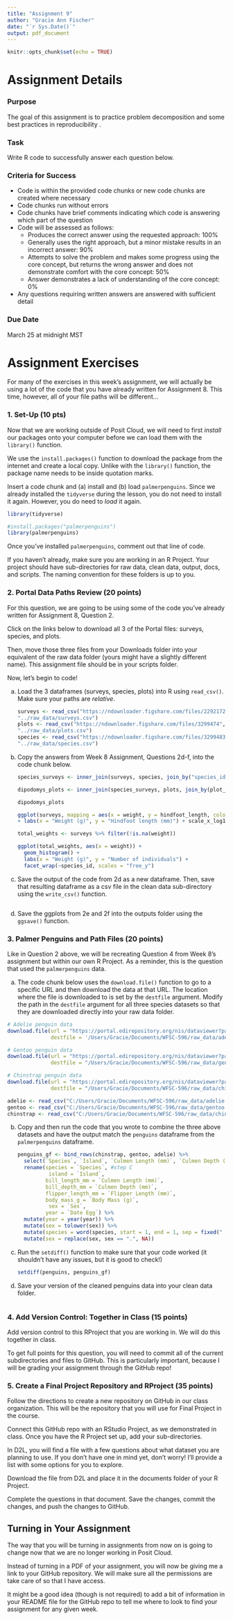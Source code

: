 ```yaml
---
title: "Assignment 9"
author: "Gracie Ann Fischer"
date: "`r Sys.Date()`"
output: pdf_document
---
```


```r
knitr::opts_chunk$set(echo = TRUE)
```

# Assignment Details

### Purpose

The goal of this assignment is to practice problem decomposition and some best practices in reproducibility .

### Task

Write R code to successfully answer each question below.

### Criteria for Success

-   Code is within the provided code chunks or new code chunks are created where necessary
-   Code chunks run without errors
-   Code chunks have brief comments indicating which code is answering which part of the question
-   Code will be assessed as follows:
    -   Produces the correct answer using the requested approach: 100%
    -   Generally uses the right approach, but a minor mistake results in an incorrect answer: 90%
    -   Attempts to solve the problem and makes some progress using the core concept, but returns the wrong answer and does not demonstrate comfort with the core concept: 50%
    -   Answer demonstrates a lack of understanding of the core concept: 0%
-   Any questions requiring written answers are answered with sufficient detail

### Due Date

March 25 at midnight MST

# Assignment Exercises

For many of the exercises in this week's assignment, we will actually be using a lot of the code that you have already written for Assignment 8. This time, however, all of your file paths will be different...

### 1. Set-Up (10 pts)

Now that we are working outside of Posit Cloud, we will need to first *install* our packages onto your computer before we can load them with the `library()` function.

We use the `install.packages()` function to download the package from the internet and create a local copy. Unlike with the `library()` function, the package name needs to be inside quotation marks.

Insert a code chunk and (a) install and (b) load `palmerpenguins`. Since we already installed the `tidyverse` during the lesson, you do not need to install it again. However, you do need to *load* it again.

```r
library(tidyverse)

#install.packages("palmerpenguins")
library(palmerpenguins)
```

Once you've installed `palmerpenguins`, comment out that line of code.

If you haven't already, make sure you are working in an R Project. Your project should have sub-directories for raw data, clean data, output, docs, and scripts. The naming convention for these folders is up to you.

### 2. Portal Data Paths Review (20 points)

For this question, we are going to be using some of the code you've already written for Assignment 8, Question 2.

Click on the links below to download all 3 of the Portal files: surveys, species, and plots.

Then, move those three files from your Downloads folder into your equivalent of the raw data folder (yours might have a slightly different name). This assignment file should be in your scripts folder.

Now, let's begin to code!

a.  Load the 3 dataframes (surveys, species, plots) into R using `read_csv()`. Make sure your paths are *relative*.

    ```r
    surveys <- read_csv("https://ndownloader.figshare.com/files/2292172",
    "../raw_data/surveys.csv")
    plots <- read_csv("https://ndownloader.figshare.com/files/3299474",
    "../raw_data/plots.csv")
    species <- read_csv("https://ndownloader.figshare.com/files/3299483",
    "../raw_data/species.csv")

    ```

b.  Copy the answers from Week 8 Assignment, Questions 2d-f, into the code chunk below.

    ```r
    species_surveys <- inner_join(surveys, species, join_by("species_id"))

    dipodomys_plots <- inner_join(species_surveys, plots, join_by(plot_id))%>% filter(genus == "Dipodomys")%>% select(year, genus, species, weight, plot_type)

    dipodomys_plots

    ggplot(surveys, mapping = aes(x = weight, y = hindfoot_length, color = species_id)) +   geom_point()
    + labs(x = "Weight (g)", y = "Hindfoot length (mm)") + scale_x_log10

    total_weights <- surveys %>% filter(!is.na(weight))

    ggplot(total_weights, aes(x = weight)) + 
      geom_histogram() +
      labs(x = "Weight (g)", y = "Number of individuals") +
      facet_wrap(~species_id, scales = "free_y")
    ```

c.  Save the output of the code from 2d as a new dataframe. Then, save that resulting dataframe as a csv file in the clean data sub-directory using the `write_csv()` function.

    ```r

    ```

d.  Save the ggplots from 2e and 2f into the outputs folder using the `ggsave()` function.

### 3. Palmer Penguins and Path Files (20 points)

Like in Question 2 above, we will be recreating Question 4 from Week 8's assignment but within our own R Project. As a reminder, this is the question that used the `palmerpenguins` data.

a.  The code chunk below uses the `download.file()` function to go to a specific URL and then download the data at that URL. The location where the file is downloaded to is set by the `destfile` argument. Modify the path in the `destfile` argument for all three species datasets so that they are downloaded directly into your raw data folder.

```r
# Adelie penguin data
download.file(url = "https://portal.edirepository.org/nis/dataviewer?packageid=knb-lter-pal.219.3&entityid=002f3893385f710df69eeebe893144ff",
              destfile = '/Users/Gracie/Documents/WFSC-596/raw_data/adelie.csv')

# Gentoo penguin data
download.file(url = "https://portal.edirepository.org/nis/dataviewer?packageid=knb-lter-pal.220.3&entityid=e03b43c924f226486f2f0ab6709d2381",
              destfile = "/Users/Gracie/Documents/WFSC-596/raw_data/gentoo.csv")

# Chinstrap penguin data 
download.file(url = "https://portal.edirepository.org/nis/dataviewer?packageid=knb-lter-pal.221.2&entityid=fe853aa8f7a59aa84cdd3197619ef462",
              destfile = "/Users/Gracie/Documents/WFSC-596/raw_data/chinstrap.csv")

adelie <- read_csv("C:/Users/Gracie/Documents/WFSC-596/raw_data/adelie.csv")
gentoo <- read_csv("C:/Users/Gracie/Documents/WFSC-596/raw_data/gentoo.csv")
chinstrap <- read_csv("C:/Users/Gracie/Documents/WFSC-596/raw_data/chinstrap.csv")
```

b.  Copy and then run the code that you wrote to combine the three above datasets and have the output match the `penguins` dataframe from the `palmerpenguins` dataframe.

    ```r
    penguins_gf <- bind_rows(chinstrap, gentoo, adelie) %>% 
      select(`Species`, `Island`, `Culmen Length (mm)`, `Culmen Depth (mm)`, `Flipper Length (mm)`, `Body Mass (g)`, `Sex`, `Date Egg`) %>% 
      rename(species = `Species`, #step C
              island = `Island`,
             bill_length_mm = `Culmen Length (mm)`,
             bill_depth_mm = `Culmen Depth (mm)`,
             flipper_length_mm = `Flipper Length (mm)`,
             body_mass_g = `Body Mass (g)`,
              sex = `Sex`,
             year = `Date Egg`) %>% 
      mutate(year = year(year)) %>% 
      mutate(sex = tolower(sex)) %>% 
      mutate(species = word(species, start = 1, end = 1, sep = fixed(" "))) %>% 
      mutate(sex = replace(sex, sex == ".", NA))
    ```

c.  Run the `setdiff()` function to make sure that your code worked (it shouldn't have any issues, but it is good to check!)

    ```r
    setdiff(penguins, penguins_gf)
    ```

d.  Save your version of the cleaned penguins data into your clean data folder.

    ```r

    ```

### 4. Add Version Control: Together in Class (15 points)

Add version control to this RProject that you are working in. We will do this together in class.

To get full points for this question, you will need to commit all of the current subdirectories and files to GitHub. This is particularly important, because I will be grading your assignment through the GitHub repo!

### 5. Create a Final Project Repository and RProject (35 points)

Follow the directions to create a new repository on GitHub in our class organization. This will be the repository that you will use for Final Project in the course.

Connect this GitHub repo with an RStudio Project, as we demonstrated in class. Once you have the R Project set up, add your sub-directories.

In D2L, you will find a file with a few questions about what dataset you are planning to use. If you don't have one in mind yet, don't worry! I'll provide a list with some options for you to explore.

Download the file from D2L and place it in the documents folder of your R Project.

Complete the questions in that document. Save the changes, commit the changes, and push the changes to GitHub.

## Turning in Your Assignment

The way that you will be turning in assignments from now on is going to change now that we are no longer working in Posit Cloud.

Instead of turning in a PDF of your assignment, you will now be giving me a link to your GitHub repository. We will make sure all the permissions are take care of so that I have access.

It might be a good idea (though is not required) to add a bit of information in your README file for the GitHub repo to tell me where to look to find your assignment for any given week.
